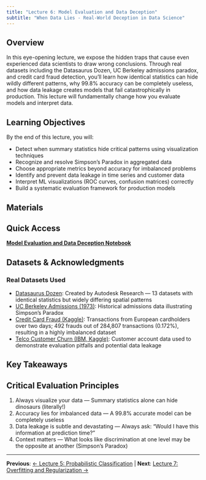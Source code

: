 ```yaml
---
title: "Lecture 6: Model Evaluation and Data Deception"
subtitle: "When Data Lies - Real-World Deception in Data Science"
---
```


## Overview

In this eye-opening lecture, we expose the hidden traps that cause even experienced data scientists to draw wrong conclusions. Through real datasets including the Datasaurus Dozen, UC Berkeley admissions paradox, and credit card fraud detection, you'll learn how identical statistics can hide wildly different patterns, why 99.8% accuracy can be completely useless, and how data leakage creates models that fail catastrophically in production. This lecture will fundamentally change how you evaluate models and interpret data.

## Learning Objectives

By the end of this lecture, you will:

- Detect when summary statistics hide critical patterns using visualization techniques
- Recognize and resolve Simpson's Paradox in aggregated data
- Choose appropriate metrics beyond accuracy for imbalanced problems
- Identify and prevent data leakage in time series and customer data
- Interpret ML visualizations (ROC curves, confusion matrices) correctly
- Build a systematic evaluation framework for production models

## Materials

::: {.callout-tip}
## Quick Access
**[Model Evaluation and Data Deception Notebook](https://github.com/jinming99/learn-ml-by-building/blob/main/Lecture%206%20Evaluation%20Pitfalls%20and%20Data%20Visualization/06-ModelEval.ipynb)**
:::


## Datasets & Acknowledgments

### Real Datasets Used
- [Datasaurus Dozen](https://jumpingrivers.github.io/datasauRus/): Created by Autodesk Research — 13 datasets with identical statistics but widely differing spatial patterns
- [UC Berkeley Admissions (1973)](https://discovery.cs.illinois.edu/dataset/berkeley/): Historical admissions data illustrating Simpson's Paradox
- [Credit Card Fraud (Kaggle)](https://www.kaggle.com/datasets/mlg-ulb/creditcardfraud): Transactions from European cardholders over two days; 492 frauds out of 284,807 transactions (0.172%), resulting in a highly imbalanced dataset
- [Telco Customer Churn (IBM, Kaggle)](https://www.kaggle.com/datasets/yeanzc/telco-customer-churn-ibm-dataset): Customer account data used to demonstrate evaluation pitfalls and potential data leakage

## Key Takeaways

::: {.callout-warning}
## Critical Evaluation Principles
1. Always visualize your data — Summary statistics alone can hide dinosaurs (literally!)
2. Accuracy lies for imbalanced data — A 99.8% accurate model can be completely useless
3. Data leakage is subtle and devastating — Always ask: "Would I have this information at prediction time?"
4. Context matters — What looks like discrimination at one level may be the opposite at another (Simpson's Paradox)
:::


---

**Previous**: [← Lecture 5: Probabilistic Classification](05-probclass.qmd) | **Next**: [Lecture 7: Overfitting and Regularization →](07-regularization.qmd)
